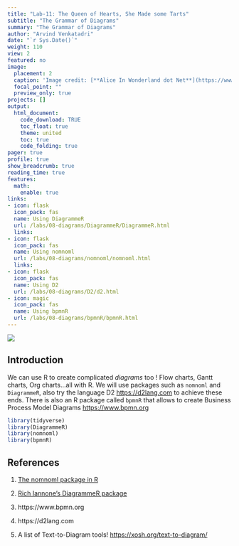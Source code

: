 ```yaml
---
title: "Lab-11: The Queen of Hearts, She Made some Tarts"
subtitle: "The Grammar of Diagrams"
summary: "The Grammar of Diagrams"
author: "Arvind Venkatadri"
date: "`r Sys.Date()`"
weight: 110
view: 2
featured: no
image:
  placement: 2
  caption: 'Image credit: [**Alice In Wonderland dot Net**](https://www.alice-in-wonderland.net/)'
  focal_point: ""
  preview_only: true
projects: []
output: 
  html_document:
    code_download: TRUE
    toc_float: true
    theme: united
    toc: true
    code_folding: true
pager: true
profile: true
show_breadcrumb: true
reading_time: true
features:
  math:
    enable: true
links:
- icon: flask
  icon_pack: fas
  name: Using DiagrammeR
  url: /labs/08-diagrams/DiagrammeR/DiagrammeR.html
  links:
- icon: flask
  icon_pack: fas
  name: Using nomnoml
  url: /labs/08-diagrams/nomnoml/nomnoml.html
  links:
- icon: flask
  icon_pack: fas
  name: Using D2
  url: /labs/08-diagrams/D2/d2.html
- icon: magic
  icon_pack: fas
  name: Using bpmnR
  url: /labs/08-diagrams/bpmnR/bpmnR.html
---
```


![](featured.jpg)


## Introduction

We can use R to create complicated *diagrams* too ! Flow charts, Gantt charts, Org charts...all with R. We will use packages such as `nomnoml` and `DiagrammeR`, also try the language D2 <https://d2lang.com> to achieve these ends. There is also an R package called `bpmnR` that allows to create Business Process Model Diagrams <https://www.bpmn.org>

```r

library(tidyverse)
library(DiagrammeR)
library(nomnoml)
library(bpmnR)

```


## References

1. [The nomnoml package in R](https://nomnoml.com)

2. [ Rich Iannone's DiagrammeR package](https://rich-iannone.github.io/DiagrammeR/graphviz_and_mermaid.html)

3. https://www.bpmn.org

4. https://d2lang.com

5. A list of Text-to-Diagram tools! <https://xosh.org/text-to-diagram/>


